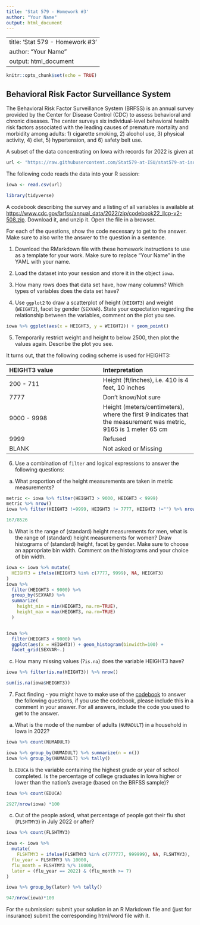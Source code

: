 ```yaml
---
title: 'Stat 579 - Homework #3'
author: "Your Name"
output: html_document
---
```


---
title: 'Stat 579 - Homework #3'
author: "Your Name"
output: html_document
---

```r
knitr::opts_chunk$set(echo = TRUE)
```

## Behavioral Risk Factor Surveillance System

The Behavioral Risk Factor Surveillance System (BRFSS) is an annual survey provided by the Center for Disease Control (CDC) to assess behavioral and chronic diseases. The center surveys six individual-level behavioral health risk factors associated with the leading causes of premature mortality and morbidity among adults: 1) cigarette smoking, 2) alcohol use, 3) physical activity, 4) diet, 5) hypertension, and 6) safety belt use. 

A subset of the data concentrating on Iowa with records for 2022 is given at
```r
url <- "https://raw.githubusercontent.com/Stat579-at-ISU/stat579-at-isu.github.io/master/homework/data/brfss-iowa-2022.csv"
```

The following code reads the data into your R session:
```r
iowa <- read.csv(url)
```

```r
library(tidyverse)
```

A codebook describing the survey and a listing of all variables is available at [https://www.cdc.gov/brfss/annual_data/2022/zip/codebook22_llcp-v2-508.zip](). Download it, and unzip it. Open the file in a browser.

For each of the questions, show the code necessary to get to the answer. 
Make sure to also write the answer to the question in a sentence.

1. Download the RMarkdown file with these homework instructions to use as a template for your work.
Make sure to replace "Your Name" in the YAML with your name.
2. Load the dataset into your session and store it in the object `iowa`.

3. How many rows does that data set have, how many columns? Which types of variables does the data set have? 
4. Use `ggplot2` to draw a scatterplot of height (`HEIGHT3`) and weight (`WEIGHT2`), facet by gender (`SEXVAR`). State your expectation regarding the relationship between the variables, comment on the plot you see.

```r
iowa %>% ggplot(aes(x = HEIGHT3, y = WEIGHT2)) + geom_point()
```
5. Temporarily restrict weight and height to below 2500, then plot the values again. Describe the plot you see.

It turns out, that the following coding scheme is used for HEIGHT3:

| HEIGHT3 value  |  Interpretation    |
|:- |:- |
| 200 - 711 | Height (ft/inches), i.e. 410 is 4 feet, 10 inches	|
| 7777 |	Don't know/Not sure	|
| 9000 - 9998 |	Height (meters/centimeters), where the first 9 indicates that the measurement was metric, 9165 is 1 meter 65 cm |
| 9999	| Refused |
| BLANK |	Not asked or Missing |

6. Use a combination of `filter` and logical expressions to answer the following questions:

  a. What proportion of the height measurements are taken in metric measurements? 
  
```r
metric <- iowa %>% filter(HEIGHT3 > 9000, HEIGHT3 < 9999)
metric %>% nrow()
iowa %>% filter(HEIGHT3 !=9999, HEIGHT3 != 7777, HEIGHT3 !="") %>% nrow()

167/8526

```
  
  b. What is the range of (standard) height measurements for men, what is the range of (standard) height measurements for women? Draw histograms of (standard) height, facet by gender. Make sure to choose an appropriate bin width. Comment on the histograms and your choice of bin width.
  
```r

iowa <- iowa %>% mutate(
  HEIGHT3 = ifelse(HEIGHT3 %in% c(7777, 9999), NA, HEIGHT3)
)
iowa %>% 
  filter(HEIGHT3 < 9000) %>%
  group_by(SEXVAR) %>% 
  summarize(
    height_min = min(HEIGHT3, na.rm=TRUE),
    height_max = max(HEIGHT3, na.rm=TRUE)
  )


iowa %>% 
  filter(HEIGHT3 < 9000) %>%
  ggplot(aes(x = HEIGHT3)) + geom_histogram(binwidth=100) +
  facet_grid(SEXVAR~.)
```
  
  c. How many missing values (?`is.na`) does the variable HEIGHT3 have?
  
```r
iowa %>% filter(is.na(HEIGHT3)) %>% nrow()

sum(is.na(iowa$HEIGHT3))
```

7. Fact finding - you might have to make use of the [codebook](https://www.cdc.gov/brfss/annual_data/2022/zip/codebook22_llcp-v2-508.zip) to answer the following questions, if you use the codebook, please include this in a comment in your answer. For all answers, include the code you used to get to the answer.

  a. What is the mode of the number of adults (`NUMADULT`) in a household in Iowa in 2022?
  
```r
iowa %>% count(NUMADULT)

iowa %>% group_by(NUMADULT) %>% summarize(n = n())
iowa %>% group_by(NUMADULT) %>% tally()

```
  
  b. `EDUCA` is the variable containing the highest grade or year of school completed. Is the percentage of college graduates in Iowa higher or lower than the nation's average (based on the BRFSS sample)? 
  
```r
iowa %>% count(EDUCA)

2927/nrow(iowa) *100
```
  
  c. Out of the people asked, what percentage of people got their flu shot (`FLSHTMY3`)  in July 2022 or after?
    
```r

iowa %>% count(FLSHTMY3)

iowa <- iowa %>% 
  mutate(
    FLSHTMY3 = ifelse(FLSHTMY3 %in% c(777777, 999999), NA, FLSHTMY3),
  flu_year = FLSHTMY3 %% 10000,
  flu_month = FLSHTMY3 %/% 10000,
  later = (flu_year == 2022) & (flu_month >= 7)
)

iowa %>% group_by(later) %>% tally()

947/nrow(iowa)*100
```


For the submission: submit your solution in an R Markdown file and (just for insurance) submit the corresponding html/word file with it. 
